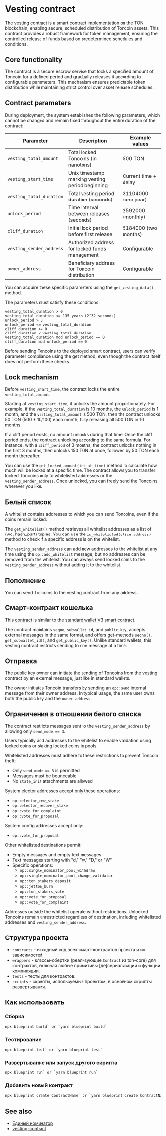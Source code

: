 
# Vesting contract

The vesting contract is a smart contract implementation on the TON blockchain, enabling secure, scheduled distribution of Toncoin assets. This contract provides a robust framework for token management, ensuring the controlled release of funds based on predetermined schedules and conditions.

## Core functionality

The contract is a secure escrow service that locks a specified amount of Toncoin for a defined period and gradually releases it according to configurable parameters. This mechanism ensures predictable token distribution while maintaining strict control over asset release schedules.

## Contract parameters

During deployment, the system establishes the following parameters, which cannot be changed and remain fixed throughout the entire duration of the contract:

| Parameter                | Description                                     | Example values       |
| ------------------------ | ----------------------------------------------- | -------------------- |
| `vesting_total_amount`   | Total locked Toncoins (in nanotons)             | 500 TON              |
| `vesting_start_time`     | Unix timestamp marking vesting period beginning | Current time + delay |
| `vesting_total_duration` | Total vesting period duration (seconds)         | 31104000 (one year)  |
| `unlock_period`          | Time interval between releases (seconds)        | 2592000 (monthly)    |
| `cliff_duration`         | Initial lock period before first release        | 5184000 (two months) |
| `vesting_sender_address` | Authorized address for locked funds management  | Configurable         |
| `owner_address`          | Beneficiary address for Toncoin distribution    | Configurable         |

You can acquire these specific parameters using the `get_vesting_data()` method.

The parameters must satisfy these conditions:

```
vesting_total_duration > 0
vesting_total_duration <= 135 years (2^32 seconds)
unlock_period > 0
unlock_period <= vesting_total_duration
cliff_duration >= 0
cliff_duration < vesting_total_duration
vesting_total_duration mod unlock_period == 0
cliff_duration mod unlock_period == 0
```

Before sending Toncoins to the deployed smart contract, users can verify parameter compliance using the get method, even though the contract itself does not perform these checks.

## Lock mechanism

Before `vesting_start_time`, the contract locks the entire `vesting_total_amount`.

Starting at `vesting_start_time`, it unlocks the amount proportionately. For example, if the `vesting_total_duration` is 10 months, the `unlock_period` is 1 month, and the `vesting_total_amount` is 500 TON, then the contract unlocks 50 TON (500 \* 10/100) each month, fully releasing all 500 TON in 10 months.

If a cliff period exists, no amount unlocks during that time. Once the cliff period ends, the contract unlocking according to the same formula. For instance, with a `cliff_period` of 3 months, the contract unlocks nothing in the first 3 months, then unlocks 150 TON at once, followed by 50 TON each month thereafter.

You can use the `get_locked_amount(int at_time)` method to calculate how much will be locked at a specific time. The contract allows you to transfer locked Toncoins only to whitelisted addresses or the `vesting_sender_address`. Once unlocked, you can freely send the Toncoins wherever you like.

## Белый список

A whitelist contains addresses to which you can send Toncoins, even if the coins remain locked.

The `get_whitelist()` method retrieves all whitelist addresses as a list of (wc, hash_part) tuples. You can use the `is_whitelisted(slice address)` method to check if a specific address is on the whitelist.

The `vesting_sender_address` can add new addresses to the whitelist at any time using the `op::add_whitelist` message, but no addresses can be removed from the whitelist. You can always send locked coins to the `vesting_sender_address` without adding it to the whitelist.

## Пополнение

You can send Toncoins to the vesting contract from any address.

## Смарт-контракт кошелька

This [contract](https://github.com/ton-blockchain/vesting-contract/blob/2a63cb96942332abf92ed8425b37645fe4f41f86/contracts/vesting_wallet.fc#L366) is similar to the [standard wallet V3 smart contract](https://github.com/ton-blockchain/ton/blob/master/crypto/smartcont/wallet3-code.fc).

The contract maintains `seqno`, `subwallet_id`, and `public_key`, accepts external messages in the same format, and offers get-methods `seqno()`, `get_subwallet_id()`, and `get_public_key()`. Unlike standard wallets, this vesting contract restricts sending to one message at a time.

## Отправка

The public key owner can initiate the sending of Toncoins from the vesting contract by an external message, just like in standard wallets.

The owner initiates Toncoin transfers by sending an `op::send` internal message from their owner address. In typical usage, the same user owns both the public key and the `owner address`.

## Ограничения в отношении белого списка

The contract restricts messages sent to the `vesting_sender_address` by allowing only `send_mode == 3`.

Users typically add addresses to the whitelist to enable validation using locked coins or staking locked coins in pools.

Whitelisted addresses must adhere to these restrictions to prevent Toncoin theft:

- Only `send_mode == 3` is permitted
- Messages must be bounceable
- No `state_init` attachments are allowed

System elector addresses accept only these operations:

- `op::elector_new_stake`
- `op::elector_recover_stake`
- `op::vote_for_complaint`
- `op::vote_for_proposal`

System config addresses accept only:

- `op::vote_for_proposal`

Other whitelisted destinations permit:

- Empty messages and empty text messages
- Text messages starting with "d," "w," "D," or "W"
- Specific operations:
  - `op::single_nominator_pool_withdraw`
  - `op::single_nominator_pool_change_validator`
  - `op::ton_stakers_deposit`
  - `op::jetton_burn`
  - `op::ton_stakers_vote`
  - `op::vote_for_proposal`
  - `op::vote_for_complaint`

Addresses outside the whitelist operate without restrictions. Unlocked Toncoins remain unrestricted regardless of destination, including whitelisted addresses and `vesting_sender_address`.

## Структура проекта

- `contracts` - исходный код всех смарт-контрактов проекта и их зависимостей.
- `wrappers` - классы-обертки (реализующие `Contract` из ton-core) для контрактов, включая любые примитивы [де]сериализации и функции компиляции.
- `tests` - тесты для контрактов.
- `scripts` - скрипты, используемые проектом, в основном скрипты развертывания.

## Как использовать

### Сборка

```bash
npx blueprint build` or `yarn blueprint build`
```

### Тестирование

```bash
npx blueprint test` or `yarn blueprint test`
```

### Развертывание или запуск другого скрипта

```bash
npx blueprint run` or `yarn blueprint run`
```

### Добавить новый контракт

```bash
npx blueprint create ContractName` or `yarn blueprint create ContractName`
```

## See also

- [Единый номинатор](/v3/documentation/smart-contracts/contracts-specs/single-nominator-pool)
- [vesting-contract](https://github.com/ton-blockchain/vesting-contract)

<Feedback />
